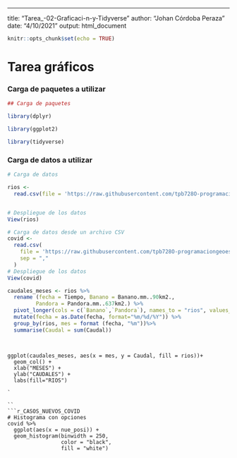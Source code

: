 ---
title: "Tarea_-02-Graficaci-n-y-Tidyverse"
author: "Johan Córdoba Peraza"
date: "4/10/2021"
output: html_document



```r
knitr::opts_chunk$set(echo = TRUE)
```
# Tarea gráficos

### Carga de paquetes a utilizar

```r
## Carga de paquetes

library(dplyr)

library(ggplot2)

library(tidyverse)

```

### Carga de datos a utilizar
```r

# Carga de datos

rios <- 
  read.csv(file = 'https://raw.githubusercontent.com/tpb728O-programaciongeoespacialr/2021ii/main/datos/hidrologia/fdc/fdc.csv')


# Despliegue de los datos
View(rios)

# Carga de datos desde un archivo CSV
covid <- 
  read.csv(
    file = 'https://raw.githubusercontent.com/tpb728O-programaciongeoespacialr/2021ii/main/datos/minsalud/covid/ultimafecha_CSV_GENERAL.csv', 
    sep = ","
  )
# Despliegue de los datos
View(covid)

```

```r

caudales_meses <- rios %>%
  rename (fecha = Tiempo, Banano = Banano.mm..90km2.,
         Pandora = Pandora.mm..637km2.) %>%
  pivot_longer(cols = c(`Banano`,`Pandora`), names_to = "rios", values_to = "Caudal") %>%
  mutate(fecha = as.Date(fecha, format="%m/%d/%Y")) %>%
  group_by(rios, mes = format (fecha, "%m"))%>%
  summarise(Caudal = sum(Caudal))
  
  
```
```{r_gráfico_cauadales}

ggplot(caudales_meses, aes(x = mes, y = Caudal, fill = rios))+
  geom_col() +
  xlab("MESES") +
  ylab("CAUDALES") +
  labs(fill="RIOS")

`

``
```r_CASOS_NUEVOS_COVID
# Histograma con opciones
covid %>%
  ggplot(aes(x = nue_posi)) +
  geom_histogram(binwidth = 250,
                 color = "black",
                 fill = "white")
```







